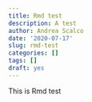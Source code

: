 ```yaml
---
title: Rmd test
description: A test
author: Andrea Scalco
date: '2020-07-17'
slug: rmd-test
categories: []
tags: []
draft: yes
---
```



This is Rmd test